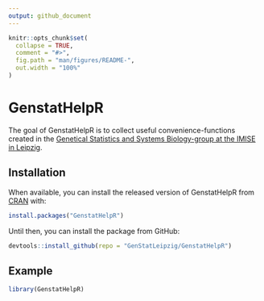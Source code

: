 ```yaml
---
output: github_document
---
```


<!-- README.md is generated from README.Rmd. Please edit that file -->

```r
knitr::opts_chunk$set(
  collapse = TRUE,
  comment = "#>",
  fig.path = "man/figures/README-",
  out.width = "100%"
)
```

# GenstatHelpR

<!-- badges: start -->
<!-- badges: end -->

The goal of GenstatHelpR is to collect useful convenience-functions created in the [Genetical Statistics and Systems Biology-group at the IMISE in Leipzig](https://www.genstat.imise.uni-leipzig.de/).

## Installation

When available, you can install the released version of GenstatHelpR from [CRAN](https://CRAN.R-project.org) with:

``` r
install.packages("GenstatHelpR")
```

Until then, you can install the package from GitHub:

```r
devtools::install_github(repo = "GenStatLeipzig/GenstatHelpR")
```


## Example

```r
library(GenstatHelpR)



```
